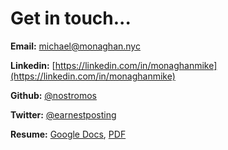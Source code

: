 # Get in touch...

**Email:** michael@monaghan.nyc

**Linkedin:** [https://linkedin.com/in/monaghanmike](https://linkedin.com/in/monaghanmike)

**Github:** [@nostromos](https://github.com/nostromos)

**Twitter:** [@earnestposting](https://x.com/earnestposting)

**Resume:** [Google Docs](https://docs.google.com/document/d/1hmPClCKn0F2TIkFukE8I10qzVP1VvbS851sNXd_5k4s/edit?usp=sharing), [PDF](https://drive.google.com/file/d/1b3e7EwDKGWXI6iElcZBnwd_FXuBkg3wJ/view?usp=sharing)
